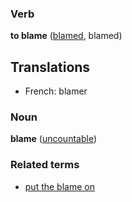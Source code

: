 ===Verb===
'''to blame''' ([[blamed]], blamed)

==Translations==
*French: blamer

===Noun===
'''blame''' ([[uncountable]])

===Related terms===
*[[put the blame on]]